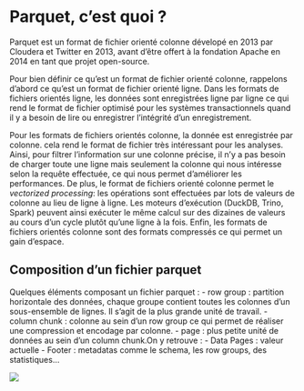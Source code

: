 # Parquet, c'est quoi ? 

Parquet est un format de fichier orienté colonne dévelopé en 2013 par Cloudera et Twitter en 2013, avant d'être offert à la fondation Apache en 2014 en tant que projet open-source. 

Pour bien définir ce qu'est un  format de fichier orienté colonne, rappelons d'abord ce qu'est un format de fichier orienté ligne. Dans les formats de fichiers orientés ligne, les données sont enregistrées ligne par ligne ce qui rend le format de fichier optimisé pour les systèmes transactionnels quand il y a besoin de lire ou enregistrer l'intégrité d'un enregistrement.

Pour les formats de fichiers orientés colonne, la donnée est enregistrée par colonne. cela rend le format de fichier très intéressant pour les analyses. Ainsi, pour filtrer l'information sur une colonne précise, il n'y a pas besoin de charger toute une ligne mais seulement la colonne qui nous intéresse selon la requête effectuée, ce qui nous permet d'améliorer les performances. De plus, le format de fichiers orienté colonne permet le *vectorized processing*: les opérations sont effectuées par lots de valeurs de colonne au lieu de ligne à ligne. Les moteurs d'exécution (DuckDB, Trino, Spark) peuvent ainsi exécuter le même calcul sur des dizaines de valeurs au cours d'un cycle plutôt qu'une ligne à la fois.
Enfin, les formats de fichiers orientés colonne sont des formats compressés ce qui permet un gain d'espace.


## Composition d'un fichier parquet

Quelques éléments composant un fichier parquet : 
- row group : partition horizontale des données, chaque groupe contient toutes les colonnes d'un sous-ensemble de lignes. Il s'agit de la plus grande unité de travail.
- column chunk : colonne au sein d'un row group ce qui permet de réaliser une compression et encodage par colonne.
- page : plus petite unité de données au sein d'un column chunk.On y retrouve :
    - Data Pages : valeur actuelle 
    - Footer : metadatas comme le schema, les row groups, des statistiques... 

![](./img/parquet.svg)
